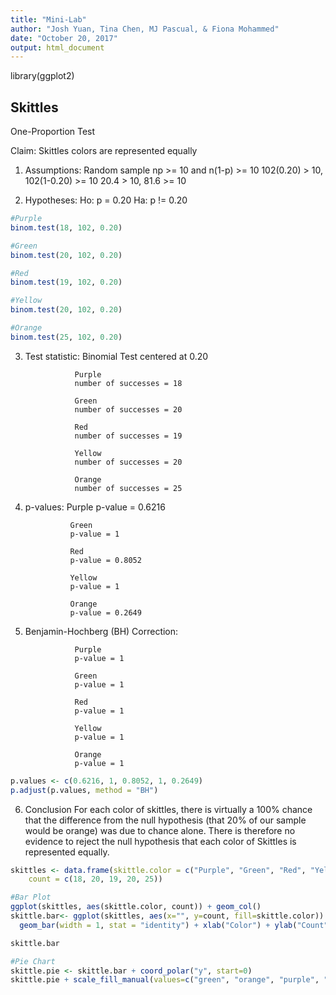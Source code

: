 ---
title: "Mini-Lab"
author: "Josh Yuan, Tina Chen, MJ Pascual, & Fiona Mohammed"
date: "October 20, 2017"
output: html_document
---
library(ggplot2)


## Skittles

One-Proportion Test

Claim: Skittles colors are represented equally

1. Assumptions: Random sample
                np >= 10 and n(1-p) >= 10
                102(0.20) > 10, 102(1-0.20) >= 10
                20.4 > 10, 81.6 >= 10
                
2. Hypotheses: Ho: p  = 0.20
               Ha: p != 0.20
               
```{r}
#Purple
binom.test(18, 102, 0.20)

#Green
binom.test(20, 102, 0.20)

#Red
binom.test(19, 102, 0.20)

#Yellow
binom.test(20, 102, 0.20)

#Orange
binom.test(25, 102, 0.20)
```

               
3. Test statistic: Binomial Test
                   centered at 0.20
                  
                  Purple
                  number of successes = 18
                   
                  Green
                  number of successes = 20
                   
                  Red
                  number of successes = 19
                   
                  Yellow
                  number of successes = 20
                   
                  Orange
                  number of successes = 25
                  
                  
 4. p-values:
                  Purple
                  p-value = 0.6216
                   
                  Green
                  p-value = 1
                   
                  Red
                  p-value = 0.8052
                   
                  Yellow
                  p-value = 1
                   
                  Orange
                  p-value = 0.2649


5. Benjamin-Hochberg (BH) Correction:

                  Purple
                  p-value = 1
                   
                  Green
                  p-value = 1
                   
                  Red
                  p-value = 1
                   
                  Yellow
                  p-value = 1
                   
                  Orange
                  p-value = 1


```{r}
p.values <- c(0.6216, 1, 0.8052, 1, 0.2649)
p.adjust(p.values, method = "BH")
```


 6. Conclusion
   For each color of skittles, there is virtually a 100% chance that the difference from the null hypothesis (that 20% of our sample would be orange) was due to chance alone. There is therefore no evidence to reject the null hypothesis that each color of Skittles is represented equally.


```{r}
skittles <- data.frame(skittle.color = c("Purple", "Green", "Red", "Yellow", "Orange"),
    count = c(18, 20, 19, 20, 25))

#Bar Plot
ggplot(skittles, aes(skittle.color, count)) + geom_col()
skittle.bar<- ggplot(skittles, aes(x="", y=count, fill=skittle.color)) +
  geom_bar(width = 1, stat = "identity") + xlab("Color") + ylab("Count")

skittle.bar

#Pie Chart
skittle.pie <- skittle.bar + coord_polar("y", start=0)
skittle.pie + scale_fill_manual(values=c("green", "orange", "purple", "red", "yellow"))
```

